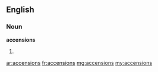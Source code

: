 ==English==

===Noun===
'''accensions'''

# {{plural of|accension}}

[[ar:accensions]]
[[fr:accensions]]
[[mg:accensions]]
[[my:accensions]]